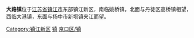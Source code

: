 '''大路镇'''位于[[江苏省|江苏省]][[镇江市|镇江市]]东部镇江新区，南临姚桥镇，北面与丹徒区高桥镇相望，西临大港镇，东面与扬中市新坝镇夹江而望。

{{镇江新区行政区划}}
{{镇江市京口区行政区划}}
{{江苏行政区划小作品}}

[[Category:镇江新区|Category:镇江新区]]
[[Category:京口区行政区划|镇]]
[[Category:镇江建制镇|京口区/镇]]